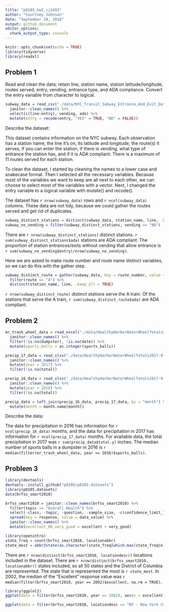 ```yaml
---
title: "p8105_hw2_cj2493"
author: "Courtney Johnson"
date: "September 28, 2018"
output: github_document
editor_options: 
  chunk_output_type: console
---
```


```r
knitr::opts_chunk$set(echo = TRUE)
library(tidyverse)
library(readxl)
```

## Problem 1

Read and clean the data; retain line, station name, station latitude/longitude, routes served, entry, vending, entrance type, and ADA compliance. Convert the entry variable from character to logical.

```r
subway_data = read_csv("./data/NYC_Transit_Subway_Entrance_And_Exit_Data.csv") %>%
  janitor::clean_names() %>%
  select(c(line:entry), vending, ada) %>%
  mutate(entry = recode(entry, "YES" = TRUE, "NO" = FALSE)) 
```

Describe the dataset:

This dataset contains information on the NYC subway. Each observation has a station name, the line it's on, its latitude and longitude, the route(s) it serves, if you can enter the station, if there is vending, what type of entrance the station has, and if it is ADA compliant. There is a maximum of 11 routes served for each station. 

To clean the dataset, I started by cleaning the names to a lower case and snakecase format. Then I selected all the necessary variables. Because most of the variables we want to keep are all next to each other, we can choose to select most of the variables with a vector. Next, I changed the entry variable to a logical variable with mutate() and recode().  

The dataset has `r nrow(subway_data)` rows and `r ncol(subway_data)` columns. These data are not tidy, because we could gather the routes served and get rid of duplicates.


```r
subway_distinct_stations = distinct(subway_data, station_name, line, .keep_all = TRUE)
subway_no_vending = filter(subway_distinct_stations, vending == "NO")
```

There are `r nrow(subway_distinct_stations)` distinct stations. `r sum(subway_distinct_stations$ada)` stations are ADA compliant. The proportion of station entrances/exits without vending that allow entrance is `r sum(subway_no_vending$entry)/nrow(subway_no_vending)`.


Here we are asked to make route number and route name distinct variables, so we can do this with the gather step.

```r
subway_distinct_route = gather(subway_data, key = route_number, value = route, route1:route11) %>%
  filter(route == "A") %>%
  distinct(station_name, line, .keep_all = TRUE) 
```


`r nrow(subway_distinct_route)` distinct stations serve the A train.
Of the stations that serve the A train, `r sum(subway_distinct_route$ada)` are ADA compliant.


## Problem 2

```r
mr_trash_wheel_data = read_excel("./data/HealthyHarborWaterWheelTotals2017-9-26.xlsx", sheet = "Mr. Trash Wheel", range = cell_cols("A:N")) %>%
  janitor::clean_names() %>%
  filter(!is.na(dumpster), !is.na(date)) %>%
  mutate(sports_balls = as.integer(sports_balls))
```

```r
precip_17_data = read_xlsx("./data/HealthyHarborWaterWheelTotals2017-9-26.xlsx", sheet  = "2017 Precipitation", range = "A2:B14", col_names = TRUE) %>%
  janitor::clean_names() %>%
  mutate(year = 2017) %>%
  filter(!is.na(total))

precip_16_data = read_xlsx("./data/HealthyHarborWaterWheelTotals2017-9-26.xlsx", sheet  = "2016 Precipitation", range = "A2:B14", col_names = TRUE) %>%
  janitor::clean_names() %>%
  mutate(year = 2016) %>%
  filter(!is.na(total))

precip_data = left_join(precip_16_data, precip_17_data, by = "month") %>%
  mutate(month = month.name[month])
```

Describe the data:

The data for precipitation in 2016 has information for `r ncol(precip_16_data)` months, and the data for precipitation in 2017 has information for `r ncol(precip_17_data)` months. For available data, the total precipitation in 2017 was `r sum(precip_data$total.y)`
 inches. The median number of sports balls in a dumpster in 2016 is `r median(filter(mr_trash_wheel_data, year == 2016)$sports_balls)`.
 
## Problem 3

```r
library(devtools)
devtools::install_github("p8105/p8105.datasets")
library(p8105.datasets)
data(brfss_smart2010)
```

```r
brfss_smart2010 = janitor::clean_names(brfss_smart2010) %>%
  filter(topic == "Overall Health") %>%
  select(-class, -topic, -question, -sample_size, -c(confidence_limit_low:geo_location)) %>%
  spread(key = response, value = data_value) %>%
  janitor::clean_names() %>%
  mutate(excellent_OR_very_good = excellent + very_good)
```


```r
library(openintro)
state_freq = count(brfss_smart2010, locationabbr)
state_most = abbr2state(as.character(state_freq[which.max(state_freq$n),1]))
```


There are `r nrow(distinct(brfss_smart2010, locationdesc))` locations included in the dataset. There are `r nrow(distinct(brfss_smart2010, locationabbr))` states included, so all 50 states and the District of Columbia are represented. The state that is represented the most is `r state_most`. In 2002, the median of the "Excellent" response value was `r median(filter(brfss_smart2010, year == 2002)$excellent, na.rm = TRUE)`.


```r
library(ggplot2)
ggplot(data = filter(brfss_smart2010, year == 2002), aes(x = excellent)) + geom_histogram()
```

```r
ggplot(data = filter(brfss_smart2010, locationdesc == "NY - New York County" | locationdesc == "NY - Queens County"), aes(x = year, y = excellent, color = locationdesc)) + geom_point()
```

